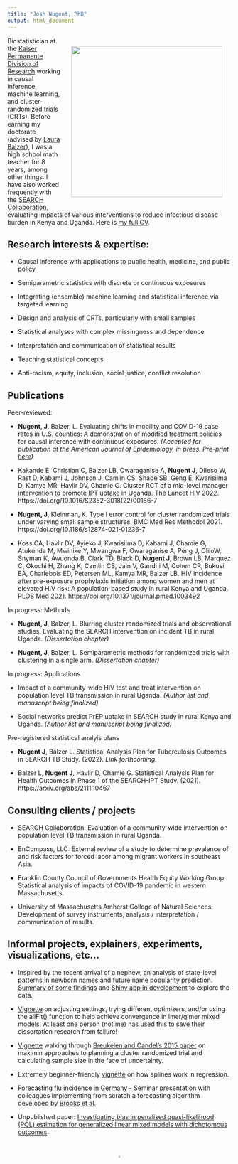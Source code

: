 ```yaml
---
title: "Josh Nugent, PhD"
output: html_document
---
```

<img style="float: right;width: 340px;padding:20px;" src="biopic.jpg">


Biostatistician at the [Kaiser Permanente Division of Research](https://divisionofresearch.kaiserpermanente.org/) working in causal inference, machine learning, and cluster-randomized trials (CRTs). Before earning my doctorate (advised by [Laura Balzer](https://www.balzerlab.com/)), I was a high school math teacher for 8 years, among other things. I have also worked frequently with the [SEARCH Collaboration](https://www.searchendaids.com/), evaluating impacts of various interventions to reduce infectious disease burden in Kenya and Uganda. Here is [my full CV](https://joshua-nugent.github.io/cv/Nugent_CV.pdf).


## Research interests & expertise:

 + Causal inference with applications to public health, medicine, and public policy
 
 + Semiparametric statistics with discrete or continuous exposures
 
 + Integrating (ensemble) machine learning and statistical inference via targeted learning
 
 + Design and analysis of CRTs, particularly with small samples
 
 + Statistical analyses with complex missingness and dependence
 
 + Interpretation and communication of statistical results
 
 + Teaching statistical concepts
 
 + Anti-racism, equity, inclusion, social justice, conflict resolution


 
## Publications

Peer-reviewed:

 + **Nugent, J**, Balzer, L. Evaluating shifts in mobility and COVID-19 case rates in U.S. counties: A demonstration of modified treatment policies for causal inference with continuous exposures. *(Accepted for publication at the American Journal of Epidemiology, in press. Pre-print [here](http://arxiv.org/abs/2110.12529))*

 + Kakande E, Christian C, Balzer LB, Owaraganise A, **Nugent J**, DiIeso W, Rast D, Kabami J, Johnson J, Camlin CS, Shade SB, Geng E, Kwarisiima D, Kamya MR, Havlir DV, Chamie G. Cluster RCT of a mid-level manager intervention to promote IPT uptake in Uganda. The Lancet HIV 2022. https://doi.org/10.1016/S2352-3018(22)00166-7

 + **Nugent, J**, Kleinman, K. Type I error control for cluster randomized trials under varying small sample structures. BMC Med Res Methodol 2021. https://doi.org/10.1186/s12874-021-01236-7

 + Koss CA, Havlir DV, Ayieko J, Kwarisiima D, Kabami J, Chamie G, Atukunda M, Mwinike Y, Mwangwa F, Owaraganise A, Peng J, OliloW, Snyman K, Awuonda B, Clark TD, Black D, **Nugent J**, Brown LB, Marquez C, Okochi H, Zhang K, Camlin CS, Jain V, Gandhi M, Cohen CR, Bukusi EA, Charlebois ED, Petersen ML, Kamya MR, Balzer LB. HIV incidence after pre-exposure prophylaxis initiation among women and men at elevated HIV risk: A population-based study in rural Kenya and Uganda. PLOS Med 2021. https://doi.org/10.1371/journal.pmed.1003492

In progress: Methods

 + **Nugent, J**, Balzer, L. Blurring cluster randomized trials and observational studies:
Evaluating the SEARCH intervention on incident TB in rural Uganda. *(Dissertation chapter)*

 + **Nugent, J**, Balzer, L. Semiparametric methods for randomized trials with clustering in a single arm. *(Dissertation chapter)*

In progress: Applications

 + Impact of a community-wide HIV test and treat intervention on population level TB transmission in rural Uganda. *(Author list and manuscript being finalized)*

 + Social networks predict PrEP uptake in SEARCH study in rural Kenya and Uganda. *(Author list and manuscript being finalized)*

Pre-registered statistical analyis plans

 + **Nugent J**, Balzer L. Statistical Analysis Plan for Tuberculosis Outcomes in SEARCH TB Study. (2022). *Link forthcoming.*

 + Balzer L, **Nugent J**, Havlir D, Chamie G. Statistical Analysis Plan for Health Outcomes in Phase 1 of the SEARCH-IPT Study. (2021). https://arxiv.org/abs/2111.10467

 
## Consulting clients / projects

 + SEARCH Collaboration: Evaluation of a community-wide intervention on population level TB transmission in rural Uganda.

 + EnCompass, LLC: External review of a study to determine prevalence of and risk factors for forced labor among migrant workers in southeast Asia.

 + Franklin County Council of Governments Health Equity Working Group: Statistical analysis of impacts of COVID-19 pandemic in western Massachusetts.
 
 + University of Massachusetts Amherst College of Natural Sciences: Development of survey instruments, analysis / interpretation / communication of results.
 

## Informal projects, explainers, experiments, visualizations, etc...

 + Inspired by the recent arrival of a nephew, an analysis of state-level patterns in newborn names and future name popularity prediction. [Summary of some findings](http://joshua-nugent.github.io/newborn_names) and [Shiny app in development](https://joshuanugent.shinyapps.io/babynames/) to explore the data.

 + [Vignette](https://joshua-nugent.github.io/allFit/) on adjusting settings, trying different optimizers, and/or using the allFit() function to help achieve convergence in lmer/glmer mixed models. At least one person (not me) has used this to save their dissertation research from failure!

 + [Vignette](https://joshua-nugent.github.io/maximin/) walking through [Breukelen and Candel's 2015 paper](https://doi.org/10.1177/0962280211421344) on maximin approaches to planning a cluster randomized trial and calculating sample size in the face of uncertainty.

 + Extremely beginner-friendly [vignette](https://joshua-nugent.github.io/splines/) on how splines work in regression.

 + [Forecasting flu incidence in Germany](https://joshua-nugent.github.io/eb/eb.pdf) - Seminar presentation with colleagues implementing from scratch a forecasting algorithm developed by [Brooks et al.](https://doi.org/10.1371/journal.pcbi.1004382)
 
 + Unpublished paper: [Investigating bias in penalized quasi-likelihood (PQL) estimation for generalized linear mixed models with dichotomous outcomes](https://joshua-nugent.github.io/pql/main.pdf).

<br>

<center>
[![Tw](t_blue.png){width=3%}](https://twitter.com/joshuanugent?ref_src=twsrc%5Etfw)
</center>

<br>

